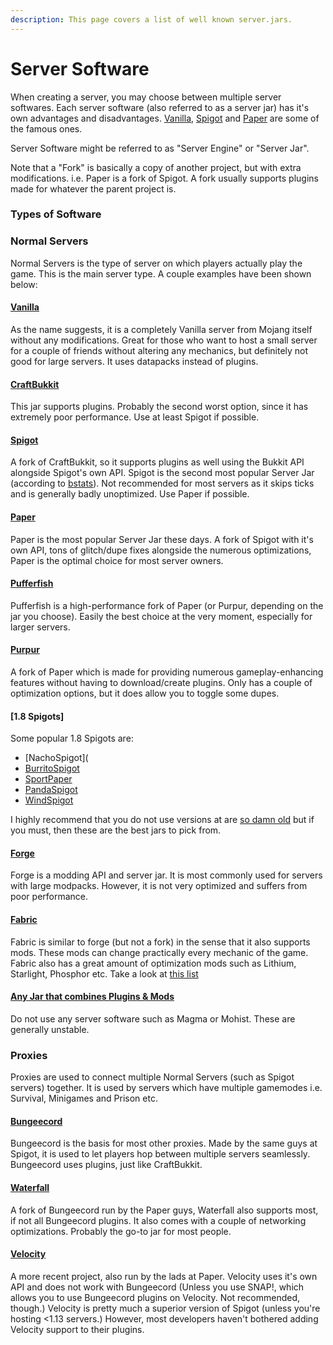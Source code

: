 ---
description: This page covers a list of well known server.jars.
---

# Server Software

When creating a server, you may choose between multiple server softwares. Each server software (also referred to as a server jar) has it's own advantages and disadvantages. [Vanilla](https://www.minecraft.net/en-us/download/server), [Spigot](https://getbukkit.org/download/spigot) and [Paper](https://papermc.io/downloads) are some of the famous ones.

Server Software might be referred to as "Server Engine" or "Server Jar".

Note that a "Fork" is basically a copy of another project, but with extra modifications. i.e. Paper is a fork of Spigot. A fork usually supports plugins made for whatever the parent project is.

### Types of Software

### Normal Servers

Normal Servers is the type of server on which players actually play the game. This is the main server type. A couple examples have been shown below:

#### [Vanilla](https://getbukkit.org/download/vanilla)

As the name suggests, it is a completely Vanilla server from Mojang itself without any modifications. Great for those who want to host a small server for a couple of friends without altering any mechanics, but definitely not good for large servers. It uses datapacks instead of plugins.

#### [CraftBukkit](https://getbukkit.org/download/craftbukkit)

This jar supports plugins. Probably the second worst option, since it has extremely poor performance. Use at least Spigot if possible.

#### [Spigot](https://getbukkit.org/download/spigot)

A fork of CraftBukkit, so it supports plugins as well using the Bukkit API alongside Spigot's own API. Spigot is the second most popular Server Jar (according to [bstats](https://bstats.org)). Not recommended for most servers as it skips ticks and is generally badly unoptimized. Use Paper if possible.

#### [Paper](https://papermc.io/downloads)

Paper is the most popular Server Jar these days. A fork of Spigot with it's own API, tons of glitch/dupe fixes alongside the numerous optimizations, Paper is the optimal choice for most server owners.

#### [Pufferfish](https://pufferfish.host/downloads)

Pufferfish is a high-performance fork of Paper (or Purpur, depending on the jar you choose). Easily the best choice at the very moment, especially for larger servers.

#### [Purpur](https://purpurmc.org/downloads)

A fork of Paper which is made for providing numerous gameplay-enhancing features without having to download/create plugins. Only has a couple of optimization options, but it does allow you to toggle some dupes.

#### [1.8 Spigots]

Some popular 1.8 Spigots are:
 - [NachoSpigot](
 - [BurritoSpigot](https://github.com/CobbleSword/BurritoSpigot)
 - [SportPaper](https://github.com/Electroid/SportPaper)
 - [PandaSpigot](https://github.com/hpfxd/PandaSpigot)
 - [WindSpigot](https://github.com/Wind-Development/WindSpigot)
 
I highly recommend that you do not use versions at are [so damn old](https://howoldisminecraft188.today/) but if you must, then these are the best jars to pick from.

#### [Forge](https://files.minecraftforge.net/net/minecraftforge/forge/)

Forge is a modding API and server jar. It is most commonly used for servers with large modpacks. However, it is not very optimized and suffers from poor performance.

#### [Fabric](https://fabricmc.net/)

Fabric is similar to forge (but not a fork) in the sense that it also supports mods. These mods can change practically every mechanic of the game. Fabric also has a great amount of optimization mods such as Lithium, Starlight, Phosphor etc. Take a look at [this list](https://github.com/NordicGamerFE/usefulmods)

#### [Any Jar that combines Plugins & Mods](https://m.media-amazon.com/images/I/51NLpWkDL3L._AC_SX425_.jpg)

Do not use any server software such as Magma or Mohist. These are generally unstable.


### Proxies

Proxies are used to connect multiple Normal Servers (such as Spigot servers) together. It is used by servers which have multiple gamemodes i.e. Survival, Minigames and Prison etc.

#### [Bungeecord](https://github.com/SpigotMC/BungeeCord)

Bungeecord is the basis for most other proxies. Made by the same guys at Spigot, it is used to let players hop between multiple servers seamlessly. Bungeecord uses plugins, just like CraftBukkit.

#### [Waterfall](https://papermc.io/downloads#Waterfall)

A fork of Bungeecord run by the Paper guys, Waterfall also supports most, if not all Bungeecord plugins. It also comes with a couple of networking optimizations. Probably the go-to jar for most people.

#### [Velocity](https://papermc.io/downloads#Velocity)

A more recent project, also run by the lads at Paper. Velocity uses it's own API and does not work with Bungeecord (Unless you use SNAP!, which allows you to use Bungeecord plugins on Velocity. Not recommended, though.) Velocity is pretty much a superior version of Spigot (unless you're hosting <1.13 servers.) However, most developers haven't bothered adding Velocity support to their plugins.


















